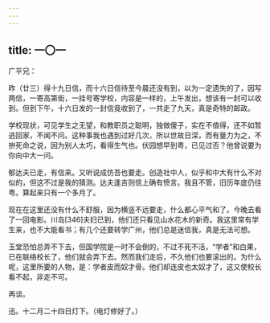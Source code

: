 ```yaml
---
---
---
```

title: 一〇一
---




广平兄：

昨（廿三）得十九日信，而十六日信待至今晨还没有到，以为一定遗失的了，因写两信，一寄高第街，一挂号寄学校，内容是一样的，上午发出，想该有一封可以收到。但到下午，十六日发的一封信竟收到了，一共走了九天，真是奇特的邮政。

学校现状，可见学生之无望，和教职员之聪明，独做傻子，实在不值得，还不如暂逃回家，不闻不问。这种事我也遇到过好几次，所以世故日深，而有量力为之，不拚死命之说，因为别人太巧，看得生气也。伏园想早到粤，已见过否？他曾说要为你向中大一问。

郁达夫已走，有信来。又听说成仿吾也要走。创造社中人，似乎和中大有什么不对似的，但这不过是我的猜测。达夫逢吉则信上确有愤言。我且不管，旧历年底仍往粤。算起来只有一个多月了。

现在在这里还没有什么不舒服，因为横竖不远要走，什么都心平气和了。今晚去看了一回电影。川岛[346]夫妇已到，他们还只看见山水花木的新奇。我这里常有学生来，也不大能看书；有几个还要转学广州，他们总是迷信我，真是无法可想。

玉堂恐怕总弄不下去，但国学院是一时不会倒的，不过不死不活，“学者”和白果，已在联络校长了，他们就会弄下去。然而我们走后，不久他们也要滚出的。为什么呢，这里所要的人物，是：学者皮而奴才骨。他们却连皮也太奴才了，这又使校长看不起，非走不可。

再谈。

迅。十二月二十四日灯下。（电灯修好了。）